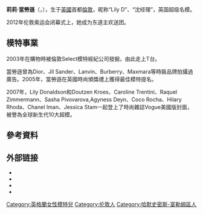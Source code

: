 {{copyedit|time=2019-09-17}}
{{noteTA
|T=zh-cn:莉莉·唐纳森; zh-hk:莉莉·當勞遜;zh-tw:莉莉·唐納森
|G1=Show
|1=zh-cn:唐纳森; zh-hk:當勞遜;zh-tw:唐納森
}}

{{艺人
|name = 莉莉·當勞遜<br />Lily Donaldson
|nickname = LiLy D、{{fact|沈经理、英伦百合}}
|type = 模特儿
|image = Lily Donaldson Cannes 2012.jpg
|imagesize = 250px
|caption=莉莉攝於2012年
|nationality = {{UK}}
|birth_name = Lily Monica Donaldson
|出生日期 = {{Birth date and age|1988|1|27}}
|出生地点 = {{UK}}[[倫敦|倫敦]][[漢默史密斯|漢默史密斯]]
|父母 = Matthew Donaldson<br>Tiffany Jesse
|母校= {{flagicon|England}} Camden School for Girls
|years_active = 2003 ～ 
|代表作 = 
|奖项 =
}}
{{Infobox Model
| height        = {{height|m=1.78}}<ref name="img">{{en}}{{cite web |url=http://www.imgmodels.com/details.asp?ar=&sl=&im=&subnameid=2459&subid=2459&modelid=109364&agencyid=9121&sexid=2&careerid=&curpage=1 |title=Lily Donaldson |accessdate=2007-04-30 |publisher=IMG Models |deadurl=yes |archiveurl=https://web.archive.org/web/20070927072338/http://www.imgmodels.com/details.asp?ar=&sl=&im=&subnameid=2459&subid=2459&modelid=109364&agencyid=9121&sexid=2&careerid=&curpage=1 |archivedate=2007-09-27 }}</ref>
| weight        = 
| haircolor     = 金髮
| eyecolor      = 藍色
| measurements  = 33-23-34 (US), 84-58-86 (EU)<ref name="img"/>
| dress size    = 4 (US), 34 (EU)<ref name="img"/>
| shoesize      = 9 (US), 40 (EU)<ref name="img"/>
| agency        = {{US}}: IMG Models<br />{{ITA}}: Women Milan<br />{{UK}}: Select Model M<br />{{FRA}}: Marilyn Agency 
| alias(es)     = 
| spouse        = 
| homepage      = 
}}
'''莉莉·當勞遜'''（{{lang-en|Lily Donaldson}}，{{bd|1988年|1月27日|catIdx=R}}），生于[[英國|英國]]首都[[倫敦|倫敦]]，昵称“Lily D”、“沈经理”，英国超级名模。

2012年伦敦奥运会闭幕式上，她成为东道主欢送团。

== 模特事業 ==
2003年在購物時被倫敦Select模特經紀公司發掘，由此走上T台。

當勞遜曾為Dior、Jil Sander、Lanvin、Burberry、Maxmara等時裝品牌拍攝過廣告。2005年，當勞遜在英國時尚頒獎禮上獲得最佳模特提名。 

2007年，Lily Donaldson和Doutzen Kroes、Caroline Trentini、Raquel Zimmermann、Sasha Pivovarova,Agyness Deyn、Coco Rocha、Hilary Rhoda、Chanel Iman、Jessica Stam一起登上了時尚雜誌Vogue美國版封面，被譽為全球新生代10大超模。

== 參考資料 ==
{{reflist}}

==外部链接==
{{commons category}}
* {{IMDb name}}
* {{Fashionmodel}}
* {{Twitter}}
* {{Instagram}}
{{DEFAULTSORT:Donaldson, Lily}}
[[Category:英格蘭女性模特兒|Category:英格蘭女性模特兒]]
[[Category:伦敦人|Category:伦敦人]]
[[Category:哈默史密斯-富勒姆區人|Category:哈默史密斯-富勒姆區人]]